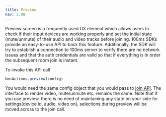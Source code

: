 ```yaml
---
title: Preview
nav: 3.08
---
```


Preview screen is a frequently used UX element which allows users to check if their input devices are working properly and 
set the initial state (mute/unmute) of their audio and video tracks before joining. 
100ms SDKs provide an easy-to-use API to back this feature. 
Additionally, the SDK will try to establish a connection to 100ms server to verify there are no network issues and that the 
auth credentials are valid so that if everything is in order the subsequent room join is instant.

To invoke this API call

```js
hmsActions.preview(config)
```

You would need the same config object that you would pass to [join API](/javascript/v2/features/join). The interface to render video, mute/unmute etc. remains the same.
Note that if you use preview, there is no need of maintaining any state on your side for settings(device id, audio, video on), selections
during preview will be moved across to the join call.